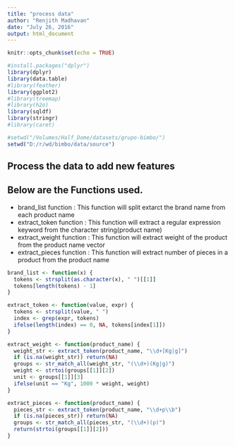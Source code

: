 ```yaml
---
title: "process data"
author: "Renjith Madhavan"
date: "July 26, 2016"
output: html_document
---
```


```r
knitr::opts_chunk$set(echo = TRUE)

#install.packages("dplyr")
library(dplyr)
library(data.table)
#library(feather)
library(ggplot2)
#library(treemap)
#library(h2o)
library(sqldf)
library(stringr)
#library(caret)
```

```r
#setwd("/Volumes/Half_Dome/datasets/grupo-bimbo/")
setwd("D:/r/wd/bimbo/data/source")

```

## Process the data to add new features
## Below are the Functions used.
- brand_list function : This function will split extarct the brand name from each product name
- extract_token function : This function will extract a regular expression keyword from the character string(product name)
- extract_weight function : This function will extract weight of the product from the product name vector
- extract_pieces function :  This function will extract number of pieces in a product from the product name

```r
brand_list <- function(x) {
  tokens <- strsplit(as.character(x), " ")[[1]]
  tokens[length(tokens) - 1]
}

extract_token <- function(value, expr) {
  tokens <- strsplit(value, " ")
  index <- grep(expr, tokens)
  ifelse(length(index) == 0, NA, tokens[index[1]])
}

extract_weight <- function(product_name) {
  weight_str <- extract_token(product_name, "\\d+[Kg|g]")
  if (is.na(weight_str)) return(NA)
  groups <- str_match_all(weight_str, "(\\d+)(Kg|g)")
  weight <- strtoi(groups[[1]][2])
  unit <- groups[[1]][3]
  ifelse(unit == "Kg", 1000 * weight, weight)
}

extract_pieces <- function(product_name) {
  pieces_str <- extract_token(product_name, "\\d+p\\b")
  if (is.na(pieces_str)) return(NA)
  groups <- str_match_all(pieces_str, "(\\d+)(p)")
  return(strtoi(groups[[1]][2]))
}

```

